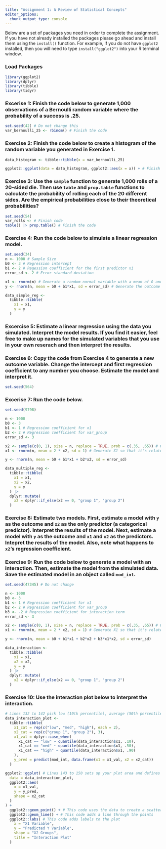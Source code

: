 ```yaml
---
title: "Assignment 1: A Review of Statistical Concepts"
editor_options: 
  chunk_output_type: console
---
```


Below are a set of packages you need in order to complete the assignment. If you have not already installed the packages please go ahead and install them using the `install()` function. For example, if you do not have `ggplot2` installed, then you will need to type `install("ggplot2")` into your R terminal window. 

### Load Packages 

```r
library(ggplot2)
library(dplyr)
library(tibble)
library(tidyr)
```

### Excerise 1: Finish the code below to generate 1,000 observations of a Bernoulli random variable where the probability of a success is .25. 

```r
set.seed(42) # Do not change this
var_bernoulli_25 <- rbinom() # Finish the code 
```

### Exercise 2: Finish the code below to create a histogram of the random variable you generated in Exercise 1. 

```r
data_histogram <- tibble::tibble(x = var_bernoulli_25)

ggplot2::ggplot(data = data_histogram, ggplot2::aes(x = x)) + # Finish this code so it produces a histogram
```

### Exercise 3: Use the `sample` function to generate 1,000 rolls of a 20-sided die. Then use `table` and `prop.table` functions to calculate the probability of rolling each of the 20 different sides. Are the empirical probabilities close to their theoretical probabilities? 

```r
set.seed(54)
var_rolls <- # Finish code
table() |> prop.table() # Finish the code
```

### Exercise 4: Run the code below to simulate a linear regression model.

```r
set.seed(34)
n <- 1000 # Sample Size
b0 <- 3 # Regression intercept 
b1 <- 2 # Regession coefficient for the first predictor x1
error_sd <- 2 # Error standard deviation 

x1 <- rnorm(n) # Generate a random normal variable with a mean of 0 and sd of 1 to be the predictor
y <- rnorm(n, mean = b0 + b1*x1, sd = error_sd) # Generate the outcome 

data_simple_reg <- 
  tibble::tibble(
    x1 = x1, 
    y = y
  )
```

### Excercise 5: Estimate a linear regression using the data you simulated. Interpret the model results. If you find it easier, feel free to make up names for the simulated variables that you use in your own reserach and then interpret the results. 

### Exercise 6: Copy the code from Exercise 4 to generate a new outcome variable. Change the intercept and first regression coefficient to any number you choose. Estimate the model and interpret it. 

```r
set.seed(564)
```

### Excerise 7: Run the code below.

```r
set.seed(9798)

n <- 1000
b0 <- 3
b1 <- 1 # Regression coefficient for x1
b2 <- 2 # Regression coefficient for var_group
error_sd <- 3

x2 <- sample(c(0, 1), size = n, replace = TRUE, prob = c(.35, .65)) # Generaate group variable
x1 <- rnorm(n, mean = 2 * x2, sd = 1) # Generate X1 so that it's related to var_group

y <- rnorm(n, mean = b0 + b1*x1 + b2*x2, sd = error_sd)

data_multiple_reg <- 
  tibble::tibble(
    x1 = x1, 
    x2 = x2, 
    y = y
  ) |>
  dplyr::mutate(
    x2 = dplyr::if_else(x2 == 0, "group 1", "group 2")
  )

```

### Exercise 8: Estimate two models. First, estimate a model with `y` as the outcome and `x2` as the only predictor (a categorical predictor). Interpret the results of the model. Next, estimate a model with `y` as the outcome and `x1` and `x2` as the predictors. Intepret the results of the model. Also, note what happens to `x2`'s regression coefficient.

### Exercise 9: Run the code below to generate a model with an interaction. Then, estimate the model from the simulated data. Save the estimated model in an object called `mod_int`. 

```r
set.seed(47345) # Do not change

n <- 1000
b0 <- 3
b1 <- 1 # Regression coefficient for x1
b2 <- 2 # Regression coefficient for var_group
b3 <- -2 # Regression coefficient for interaction term
error_sd <- 3

x2 <- sample(c(0, 1), size = n, replace = TRUE, prob = c(.35, .65)) # Generaate group variable
x1 <- rnorm(n, mean = 2 * x2, sd = 1) # Generate X1 so that it's related to var_group

y <- rnorm(n, mean = b0 + b1*x1 + b2*x2 + b3*x1*x2, sd = error_sd)

data_interaction <- 
  tibble::tibble(
    x1 = x1, 
    x2 = x2, 
    y = y
  ) |>
  dplyr::mutate(
    x2 = dplyr::if_else(x2 == 0, "group 1", "group 2")
  )
```

### Exercise 10: Use the interaction plot below to interpret the interaction. 

```r

# Lines 132 to 142 pick low (10th percentile), average (50th percentile), and high (90th percentile) values of X1 to predict what Y would look like using your model, mod_int, for each group in X2.
data_interaction_plot <- 
  tibble::tibble(
    x1_cat = rep(c("low", "med", "high"), each = 2), 
    x2_cat = rep(c("group 1", "group 2"), 3), 
    x1_val = dplyr::case_when(
      x1_cat == "low" ~ quantile(data_interaction$x1, .10),
      x1_cat == "med" ~ quantile(data_interaction$x1, .50), 
      x1_cat == "high" ~ quantile(data_interaction$x1, .90)
    ),
    y_pred = predict(mod_int, data.frame(x1 = x1_val, x2 = x2_cat))
  )

ggplot2::ggplot( # Lines 143 to 150 sets up your plot area and defines the axes
  data = data_interaction_plot,
  ggplot2::aes(
    x = x1_val,
    y = y_pred,
    shape = x2_cat
  )
) + 
  ggplot2::geom_point() + # This code uses the data to create a scatter plot
  ggplot2::geom_line() + # This code adds a line through the points
  ggplot2::labs( # This code adds labels to the plot
    x = "X1 Variable",
    y = "Predicted Y Variable",
    shape = "X2 Groups",
    title = "Interaction Plot"
  )

```

